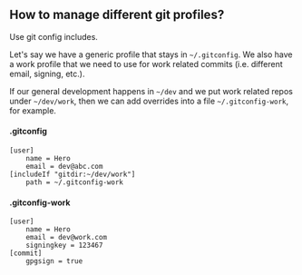 ## How to manage different git profiles?

Use git config includes.

Let's say we have a generic profile that stays in `~/.gitconfig`.
We also have a work profile that we need to use for work related commits (i.e. different email, signing, etc.).

If our general development happens in `~/dev` and we put work related repos under `~/dev/work`,
then we can add overrides into a file `~/.gitconfig-work`, for example.

#### .gitconfig

```
[user]
    name = Hero
    email = dev@abc.com
[includeIf "gitdir:~/dev/work"]
    path = ~/.gitconfig-work
```

#### .gitconfig-work

```
[user]
    name = Hero
    email = dev@work.com
    signingkey = 123467
[commit]
    gpgsign = true
```
